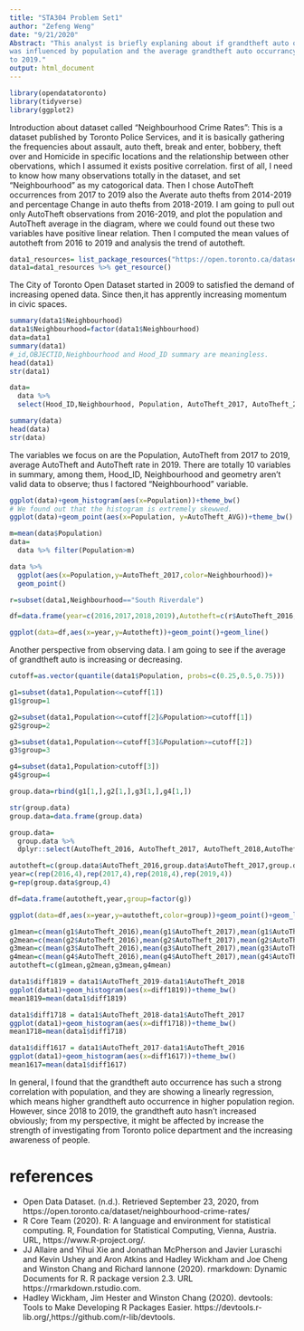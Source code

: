 ```yaml
---
title: "STA304 Problem Set1"
author: "Zefeng Weng"
date: "9/21/2020"
Abstract: "This analyst is briefly explaning about if grandtheft auto occurrence
was influenced by population and the average grandtheft auto occurrancy from 2016
to 2019."
output: html_document
---
```


```r

library(opendatatoronto)
library(tidyverse)
library(ggplot2)
```

Introduction about dataset called "Neighbourhood Crime Rates":
  This is a dataset published by Toronto Police Services, and it is basically 
gathering the frequencies about assault, auto theft, break and enter, bobbery, 
theft over and Homicide in specific locations and the relationship between other 
obervations, which I assumed it exists positive correlation.
  first of all, I need to know how many observations totally in the dataset, and
set "Neighbourhood" as my catogorical data. Then I chose AutoTheft occurrences 
from 2017 to 2019 also the Averate auto thefts from 2014-2019 and percentage 
Change in auto thefts from 2018-2019.
  I am going to pull out only AutoTheft observations from 2016-2019, and plot the
population and AutoTheft average in the diagram, where we could found out these 
two variables have positive linear relation. Then I computed the mean values of
autotheft from 2016 to 2019 and analysis the trend of autotheft.
```r
data1_resources= list_package_resources("https://open.toronto.ca/dataset/neighbourhood-crime-rates/")
data1=data1_resources %>% get_resource()
```
The City of Toronto Open Dataset started in 2009 to satisfied the demand of increasing opened data. Since then,it has apprently increasing momentum in civic spaces.

```r
summary(data1$Neighbourhood)
data1$Neighbourhood=factor(data1$Neighbourhood)
data=data1
summary(data1)
#_id,OBJECTID,Neighbourhood and Hood_ID summary are meaningless.
head(data1)
str(data1)

data=
  data %>%
  select(Hood_ID,Neighbourhood, Population, AutoTheft_2017, AutoTheft_2018, AutoTheft_2019,AutoTheft_AVG, AutoTheft_CHG, AutoTheft_Rate_2019)

summary(data)
head(data)
str(data)
```
The variables we focus on are the Population, AutoTheft from 2017 to 2019, average AutoTheft and AutoTheft rate in 2019.
There are totally 10 variables in summary, among them, Hood_ID, Neighbourhood and geometry aren't valid data to observe; thus I factored "Neighbourhood" variable.
```r
ggplot(data)+geom_histogram(aes(x=Population))+theme_bw()
# We found out that the histogram is extremely skewwed. 
ggplot(data)+geom_point(aes(x=Population, y=AutoTheft_AVG))+theme_bw()

m=mean(data$Population)
data=
  data %>% filter(Population>m)

data %>%
  ggplot(aes(x=Population,y=AutoTheft_2017,color=Neighbourhood))+
  geom_point()

r=subset(data1,Neighbourhood=="South Riverdale")

df=data.frame(year=c(2016,2017,2018,2019),Autotheft=c(r$AutoTheft_2016,r$AutoTheft_2017,r$AutoTheft_2018,r$AutoTheft_2019))

ggplot(data=df,aes(x=year,y=Autotheft))+geom_point()+geom_line()
```

Another perspective from observing data. I am going to see if the average of 
grandtheft auto is increasing or decreasing.
```r
cutoff=as.vector(quantile(data1$Population, probs=c(0.25,0.5,0.75)))

g1=subset(data1,Population<=cutoff[1])
g1$group=1

g2=subset(data1,Population<=cutoff[2]&Population>=cutoff[1])
g2$group=2

g3=subset(data1,Population<=cutoff[3]&Population>=cutoff[2])
g3$group=3

g4=subset(data1,Population>cutoff[3])
g4$group=4

group.data=rbind(g1[1,],g2[1,],g3[1,],g4[1,])

str(group.data)
group.data=data.frame(group.data)

group.data=
  group.data %>%
  dplyr::select(AutoTheft_2016, AutoTheft_2017, AutoTheft_2018,AutoTheft_2019, group)

autotheft=c(group.data$AutoTheft_2016,group.data$AutoTheft_2017,group.data$AutoTheft_2018,group.data$AutoTheft_2019)
year=c(rep(2016,4),rep(2017,4),rep(2018,4),rep(2019,4))
g=rep(group.data$group,4)

df=data.frame(autotheft,year,group=factor(g))

ggplot(data=df,aes(x=year,y=autotheft,color=group))+geom_point()+geom_line()+theme_bw()

g1mean=c(mean(g1$AutoTheft_2016),mean(g1$AutoTheft_2017),mean(g1$AutoTheft_2018),mean(g1$AutoTheft_2019))
g2mean=c(mean(g2$AutoTheft_2016),mean(g2$AutoTheft_2017),mean(g2$AutoTheft_2018),mean(g2$AutoTheft_2019))
g3mean=c(mean(g3$AutoTheft_2016),mean(g3$AutoTheft_2017),mean(g3$AutoTheft_2018),mean(g3$AutoTheft_2019))
g4mean=c(mean(g4$AutoTheft_2016),mean(g4$AutoTheft_2017),mean(g4$AutoTheft_2018),mean(g4$AutoTheft_2019))
autotheft=c(g1mean,g2mean,g3mean,g4mean)
```

```r
data1$diff1819 = data1$AutoTheft_2019-data1$AutoTheft_2018
ggplot(data1)+geom_histogram(aes(x=diff1819))+theme_bw()
mean1819=mean(data1$diff1819)

data1$diff1718 = data1$AutoTheft_2018-data1$AutoTheft_2017
ggplot(data1)+geom_histogram(aes(x=diff1718))+theme_bw()
mean1718=mean(data1$diff1718)

data1$diff1617 = data1$AutoTheft_2017-data1$AutoTheft_2016
ggplot(data1)+geom_histogram(aes(x=diff1617))+theme_bw()
mean1617=mean(data1$diff1617)
```

In general, I found that the grandtheft auto occurrence has such a strong correlation with population,
and they are showing a linearly regression, which means higher grandtheft auto occurrence in higher
population region. However, since 2018 to 2019, the grandtheft auto hasn't increased obviously; from
my perspective, it might be affected by increase the strength of investigating from Toronto police
department and the increasing awareness of people.




# references

- Open Data Dataset. (n.d.). Retrieved September 23, 2020, from https://open.toronto.ca/dataset/neighbourhood-crime-rates/
- R Core Team (2020). R: A language and environment for statistical computing. R, Foundation for Statistical Computing, Vienna, Austria. URL, https://www.R-project.org/.
- JJ Allaire and Yihui Xie and Jonathan McPherson and Javier Luraschi and Kevin Ushey and Aron Atkins and Hadley Wickham and Joe Cheng and Winston Chang and Richard Iannone (2020). rmarkdown: Dynamic Documents for R. R package version 2.3. URL https://rmarkdown.rstudio.com.
- Hadley Wickham, Jim Hester and Winston Chang (2020). devtools: Tools to Make Developing R Packages Easier. https://devtools.r-lib.org/,https://github.com/r-lib/devtools.

